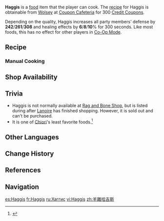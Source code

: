 {{Food Infobox
|id              = 108583
|name            = Haggis
|description     = 
|desc_suspicious = A dish with a very distinctive flavor. Dry and coarse kernels of... something... scrape the surface of your tongue, making you feel like this may not be something edible at all. As you laboriously chew, you can't help but wonder... Did some chips of firewood or something accidentally get mixed in while it was being made?
|desc_basic      = A dish with strong and distinctive flavors. Chop up the sheep offal, mix it with oatmeal, and stuff the mixture into a sheep stomach along with various seasonings and spices. When the dish is served, the stomach-bag is usually removed while the fillings are served with radish paste and mashed potatoes. This is a local specialty that Fontainians often cook as a treat for important guests.
|desc_delicious  = A dish with strong and distinctive flavors. After venturing a nibble, the mellow and rich taste of the offal and various spices serve up layer after layer of piquancy to your taste buds. As you savor the flavor, the abundant meaty aroma fills your mouth with a bountiful aftertaste that lingers long after you have finished. No wonder it inspires such strong emotions in the hearts of poets, and they can seldom resist dedicating a paean to this dish after trying it.
|type            = DEF-Boosting Dishes
|effectType      = DEF Up
|effect          = Increases all party members' DEF by (var1) and healing effects by (var2)% for 300s.
|eff_att1        = DEF
|eff_att2        = Healing Improvement
|eff_suspicious1 = 215
|eff_basic1      = 261
|eff_delicious1  = 308
|eff_suspicious2 = 6
|eff_basic2      = 8
|eff_delicious2  = 10
|quality         = 4
|region          = Fontaine
|variant         = 
|recipe          = Sold by [[Wolsey]]
|source1         = {{Sold By|Haggis}}
}}
'''Haggis''' is a [[food]] item that the player can cook. The [[recipe]] for Haggis is obtainable from [[Wolsey]] at [[Coupon Cafeteria]] for 300 [[Credit Coupons]].

Depending on the quality, Haggis increases all party members' defense by '''242'''/'''261'''/'''308''' and healing effects by '''6'''/'''8'''/'''10'''% for 300 seconds. Like most foods, this has no effect for other players in [[Co-Op Mode]].

==Recipe==
{{Recipe
|type = Cooking
|Raw Meat = 4
|Potato = 3
|Radish = 3
|Marcotte = 2
|sort = Raw Meat;Potato;Radish;Marcotte
}}

===Manual Cooking===
{{Manual Cooking}}

==Shop Availability==
{{Shop Availability|currency=Credit Coupon}}

==Trivia==
* Haggis is not normally available at [[Rag and Bone Shop]], but is listed during {{Quest|Game of the Rich}} after [[Lanoire]] has finished shopping. However, it is sold out and can't be purchased.
* It is one of [[Chiori]]'s least favorite foods.<ref>{{Ref/VO|Chiori|Least Favorite Food}}</ref>

==Other Languages==
{{Other Languages
|en      = Haggis
|zhs     = 羊杂哈吉斯
|zhs_rm  = Yángzá Hājísī
|zht     = 羊雜哈吉斯
|zht_rm  = Yángzá Hājísī
|zh_tl   = Sheep Offals Haggis
|ja      = ハギス
|ja_rm   = Hagisu
|ja_tl   = Haggis
|ko      = 해기스
|ko_tl   = Haggis
|es      = Haggis
|fr      = Haggis
|ru      = Хаггис
|th      = Haggis
|vi      = Haggis
|de      = Haggis
|id      = Haggis
|pt      = Haggis
|tr      = İşkembe Yahnisi
|tr_tl   = Tripe Stew
|it      = Haggis
}}

==Change History==
{{Change History|4.1}}

==References==
{{Reflist}}

==Navigation==
{{Food Navbox}}

[[es:Haggis]]
[[fr:Haggis]]
[[ru:Хаггис]]
[[vi:Haggis]]
[[zh:羊雜哈吉斯]]